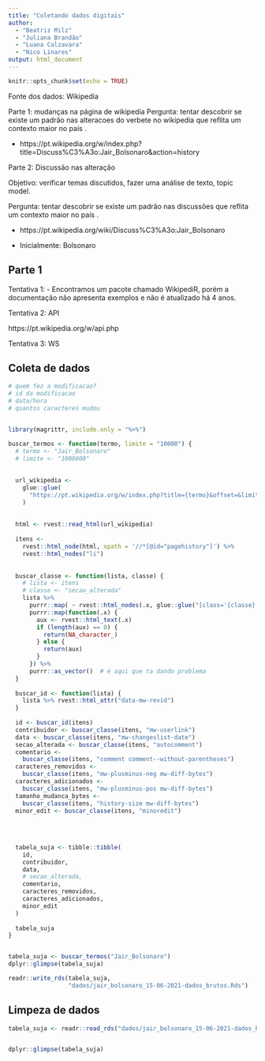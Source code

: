 ```yaml
---
title: "Coletando dados digitais"
author: 
  - "Beatriz Milz"
  - "Juliana Brandão"
  - "Luana Calzavara"
  - "Nico Linares"
output: html_document
---
```


```r
knitr::opts_chunk$set(echo = TRUE)
```

Fonte dos dados: Wikipedia

Parte 1: mudanças na página de wikipedia
Pergunta: tentar descobrir se existe um padrão nas alteracoes do verbete no wikipedia que reflita um contexto maior no país .

- https://pt.wikipedia.org/w/index.php?title=Discuss%C3%A3o:Jair_Bolsonaro&action=history

Parte 2: Discussão nas alteração

Objetivo: verificar temas discutidos, fazer uma análise de texto, topic model.

Pergunta: tentar descobrir se existe um padrão nas discussões que reflita um contexto maior no país .

- https://pt.wikipedia.org/wiki/Discuss%C3%A3o:Jair_Bolsonaro

- Inicialmente: Bolsonaro


## Parte 1

Tentativa 1:
- Encontramos um pacote chamado WikipediR, porém a documentação não apresenta exemplos e não é atualizado há 4 anos.

Tentativa 2: API 

https://pt.wikipedia.org/w/api.php



Tentativa 3: WS


## Coleta de dados

```r


# quem fez a modificacao?
# id da modificacao
# data/hora
# quantos caracteres mudou


library(magrittr, include.only = "%>%")

buscar_termos <- function(termo, limite = "10000") {
  # termo <- "Jair_Bolsonaro"
  # limite <- "1000000"
  
  
  url_wikipedia <-
    glue::glue(
      "https://pt.wikipedia.org/w/index.php?title={termo}&offset=&limit={limite}&action=history"
    )
  
  
  html <- rvest::read_html(url_wikipedia)
  
  itens <-
    rvest::html_node(html, xpath = '//*[@id="pagehistory"]') %>%
    rvest::html_nodes("li")
  
  
  buscar_classe <- function(lista, classe) {
    # lista <- itens
    # classe <- "secao_alterada"
    lista %>%
      purrr::map( ~ rvest::html_nodes(.x, glue::glue("[class='{classe}']"))) %>%
      purrr::map(function(.x) {
        aux <- rvest::html_text(.x)
        if (length(aux) == 0) {
          return(NA_character_)
        } else {
          return(aux)
        }
      }) %>%
      purrr::as_vector()  # é aqui que ta dando problema
  }
  
  buscar_id <- function(lista) {
    lista %>% rvest::html_attr("data-mw-revid")
  }
  
  id <- buscar_id(itens)
  contribuidor <- buscar_classe(itens, "mw-userlink")
  data <- buscar_classe(itens, "mw-changeslist-date")
  secao_alterada <- buscar_classe(itens, "autocomment")
  comentario <-
    buscar_classe(itens, "comment comment--without-parentheses")
  caracteres_removidos <-
    buscar_classe(itens, "mw-plusminus-neg mw-diff-bytes")
  caracteres_adicionados <-
    buscar_classe(itens, "mw-plusminus-pos mw-diff-bytes")
  tamanho_mudanca_bytes <-
    buscar_classe(itens, "history-size mw-diff-bytes")
  minor_edit <- buscar_classe(itens, "minoredit")
  
  
  
  
  tabela_suja <- tibble::tibble(
    id,
    contribuidor,
    data,
    # secao_alterada,
    comentario,
    caracteres_removidos,
    caracteres_adicionados,
    minor_edit
  )
  
  tabela_suja
}


tabela_suja <- buscar_termos("Jair_Bolsonaro")
dplyr::glimpse(tabela_suja)

readr::write_rds(tabela_suja,
                 "dados/jair_bolsonaro_15-06-2021-dados_brutos.Rds")

```

## Limpeza de dados
```r
tabela_suja <- readr::read_rds("dados/jair_bolsonaro_15-06-2021-dados_brutos.Rds")


dplyr::glimpse(tabela_suja)

```

